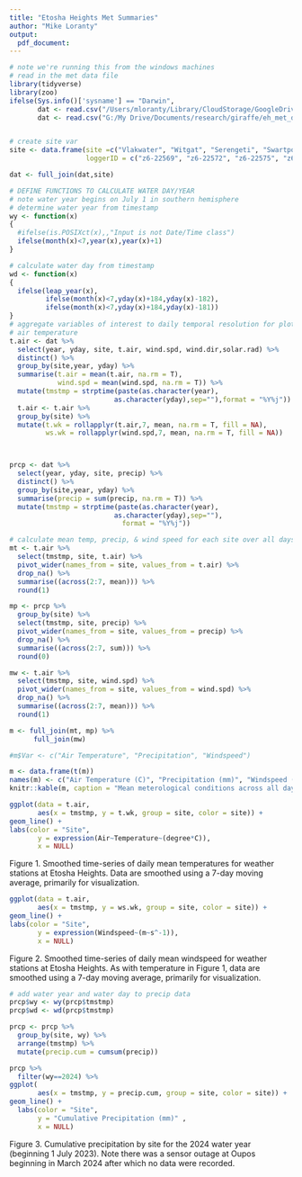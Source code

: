 ```yaml
---
title: "Etosha Heights Met Summaries"
author: "Mike Loranty"
output: 
  pdf_document:
---  
```

  
  
  
```r
# note we're running this from the windows machines
# read in the met data file
library(tidyverse)
library(zoo)
ifelse(Sys.info()['sysname'] == "Darwin",
       dat <- read.csv("/Users/mloranty/Library/CloudStorage/GoogleDrive-mloranty@colgate.edu/My Drive/Documents/research/giraffe/eh_met_data/eh_met_data_2025-06-30.csv"),
       dat <- read.csv("G:/My Drive/Documents/research/giraffe/eh_met_data/eh_met_data_2025-06-30.csv"))


# create site var
site <- data.frame(site =c("Vlakwater", "Witgat", "Serengeti", "Swartposdam", "Oupos", "Lion Lodge"),
                   loggerID = c("z6-22569", "z6-22572", "z6-22575", "z6-22576", "z6-22583", "z6-22584"))

dat <- full_join(dat,site)

# DEFINE FUNCTIONS TO CALCULATE WATER DAY/YEAR
# note water year begins on July 1 in southern hemisphere
# determine water year from timestamp
wy <- function(x)
{
  #ifelse(is.POSIXct(x),,"Input is not Date/Time class")
  ifelse(month(x)<7,year(x),year(x)+1)
}

# calculate water day from timestamp
wd <- function(x)
{
  ifelse(leap_year(x),
         ifelse(month(x)<7,yday(x)+184,yday(x)-182),
         ifelse(month(x)<7,yday(x)+184,yday(x)-181))
}
# aggregate variables of interest to daily temporal resolution for plotting
# air temperature
t.air <- dat %>%
  select(year, yday, site, t.air, wind.spd, wind.dir,solar.rad) %>%
  distinct() %>%
  group_by(site,year, yday) %>%
  summarise(t.air = mean(t.air, na.rm = T),
            wind.spd = mean(wind.spd, na.rm = T)) %>%
  mutate(tmstmp = strptime(paste(as.character(year),
                          as.character(yday),sep=""),format = "%Y%j")) 
  t.air <- t.air %>%
  group_by(site) %>%
  mutate(t.wk = rollapplyr(t.air,7, mean, na.rm = T, fill = NA),
         ws.wk = rollapplyr(wind.spd,7, mean, na.rm = T, fill = NA))



prcp <- dat %>%
  select(year, yday, site, precip) %>%
  distinct() %>%
  group_by(site,year, yday) %>%
  summarise(precip = sum(precip, na.rm = T)) %>%
  mutate(tmstmp = strptime(paste(as.character(year),
                          as.character(yday),sep=""),
                            format = "%Y%j"))

# calculate mean temp, precip, & wind speed for each site over all days with observations at each one
mt <- t.air %>%
  select(tmstmp, site, t.air) %>%
  pivot_wider(names_from = site, values_from = t.air) %>%
  drop_na() %>%
  summarise((across(2:7, mean))) %>%
  round(1)

mp <- prcp %>%
  group_by(site) %>%
  select(tmstmp, site, precip) %>%
  pivot_wider(names_from = site, values_from = precip) %>%
  drop_na() %>%
  summarise((across(2:7, sum))) %>%
  round(0)

mw <- t.air %>%
  select(tmstmp, site, wind.spd) %>%
  pivot_wider(names_from = site, values_from = wind.spd) %>%
  drop_na() %>%
  summarise((across(2:7, mean))) %>%
  round(1)

m <- full_join(mt, mp) %>%
      full_join(mw)

#m$Var <- c("Air Temperature", "Precipitation", "Windspeed")

```
  
  
```r
m <- data.frame(t(m))
names(m) <- c("Air Temperature (C)", "Precipitation (mm)", "Windspeed (m/s)")
knitr::kable(m, caption = "Mean meterological conditions across all days with data at every site. Days with missing data at one or more sites were omitted. n = 353")

ggplot(data = t.air,
       aes(x = tmstmp, y = t.wk, group = site, color = site)) +
geom_line() +
labs(color = "Site", 
       y = expression(Air~Temperature~(degree*C)), 
       x = NULL)
```
Figure 1. Smoothed time-series of daily mean temperatures for weather stations at Etosha Heights. Data are smoothed using a 7-day moving average, primarily for visualization. 

```r
ggplot(data = t.air,
       aes(x = tmstmp, y = ws.wk, group = site, color = site)) +
geom_line() +
labs(color = "Site", 
       y = expression(Windspeed~(m~s^-1)), 
       x = NULL)
```
Figure 2. Smoothed time-series of daily mean windspeed for weather stations at Etosha Heights. As with temperature in Figure 1, data are smoothed using a 7-day moving average, primarily for visualization. 



```r

# add water year and water day to precip data
prcp$wy <- wy(prcp$tmstmp)
prcp$wd <- wd(prcp$tmstmp)

prcp <- prcp %>% 
  group_by(site, wy) %>% 
  arrange(tmstmp) %>% 
  mutate(precip.cum = cumsum(precip))

prcp %>%
  filter(wy==2024) %>%
ggplot(
       aes(x = tmstmp, y = precip.cum, group = site, color = site)) +
geom_line() +
  labs(color = "Site", 
       y = "Cumulative Precipitation (mm)" , 
       x = NULL)
```
  
Figure 3. Cumulative precipitation by site for the 2024 water year (beginning 1 July 2023). Note there was a sensor outage at Oupos beginning in March 2024 after which no data were recorded.  
  